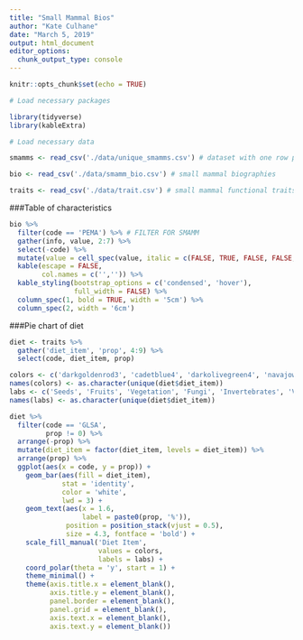 ```yaml
---
title: "Small Mammal Bios"
author: "Kate Culhane"
date: "March 5, 2019"
output: html_document
editor_options: 
  chunk_output_type: console
---
```


```r
knitr::opts_chunk$set(echo = TRUE)
```

```r

# Load necessary packages

library(tidyverse)
library(kableExtra)

# Load necessary data

smamms <- read_csv('./data/unique_smamms.csv') # dataset with one row per unique individual

bio <- read_csv('./data/smamm_bio.csv') # small mammal biographies

traits <- read_csv('./data/trait.csv') # small mammal functional traits

```

###Table of characteristics

```r

bio %>% 
  filter(code == 'PEMA') %>% # FILTER FOR SMAMM
  gather(info, value, 2:7) %>% 
  select(-code) %>% 
  mutate(value = cell_spec(value, italic = c(FALSE, TRUE, FALSE, FALSE, FALSE, FALSE))) %>% 
  kable(escape = FALSE,
        col.names = c('','')) %>% 
  kable_styling(bootstrap_options = c('condensed', 'hover'),
                full_width = FALSE) %>% 
  column_spec(1, bold = TRUE, width = '5cm') %>% 
  column_spec(2, width = '6cm')

```


###Pie chart of diet

```r

diet <- traits %>% 
  gather('diet_item', 'prop', 4:9) %>% 
  select(code, diet_item, prop)

colors <- c('darkgoldenrod3', 'cadetblue4', 'darkolivegreen4', 'navajowhite3', 'olivedrab3', 'coral3')
names(colors) <- as.character(unique(diet$diet_item))
labs <- c('Seeds', 'Fruits', 'Vegetation', 'Fungi', 'Invertebrates', 'Vertebrates')
names(labs) <- as.character(unique(diet$diet_item))

diet %>% 
  filter(code == 'GLSA',
         prop != 0) %>% 
  arrange(-prop) %>% 
  mutate(diet_item = factor(diet_item, levels = diet_item)) %>% 
  arrange(prop) %>% 
  ggplot(aes(x = code, y = prop)) +
    geom_bar(aes(fill = diet_item),
             stat = 'identity',
             color = 'white',
             lwd = 3) +
    geom_text(aes(x = 1.6,
                  label = paste0(prop, '%')),
              position = position_stack(vjust = 0.5),
              size = 4.3, fontface = 'bold') +
    scale_fill_manual('Diet Item',
                      values = colors,
                      labels = labs) +
    coord_polar(theta = 'y', start = 1) +
    theme_minimal() +
    theme(axis.title.x = element_blank(),
          axis.title.y = element_blank(),
          panel.border = element_blank(),
          panel.grid = element_blank(),
          axis.text.x = element_blank(),
          axis.text.y = element_blank())

```

